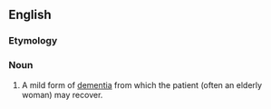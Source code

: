 ==English==

===Etymology===
{{prefix|pseudo|dementia|lang=en}}

===Noun===
{{en-noun|~}}

# {{lb|en|medicine}} A mild form of [[dementia]] from which the patient (often an elderly woman) may recover.